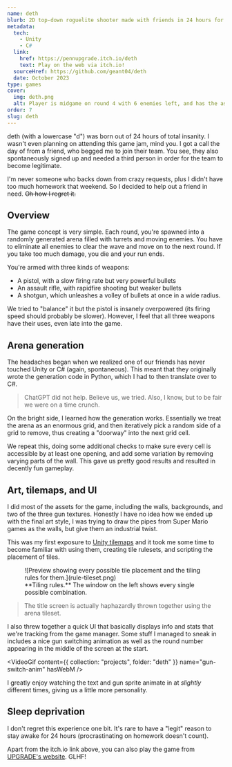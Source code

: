 ```yaml
---
name: deth
blurb: 2D top-down roguelite shooter made with friends in 24 hours for UPGRADE's Fall 2023 Game Jam.
metadata:
  tech:
    - Unity
    - C#
  link:
    href: https://pennupgrade.itch.io/deth
    text: Play on the web via itch.io!
  sourceHref: https://github.com/geant04/deth
  date: October 2023
type: games
cover:
  img: deth.png
  alt: Player is midgame on round 4 with 6 enemies left, and has the assault rifle selected.
order: 7
slug: deth
---
```



deth (with a lowercase "d") was born out of 24 hours of total insanity. I wasn't even planning on attending this game jam, mind you. I got a call the day of from a friend, who begged me to join their team. You see, they also spontaneously signed up and needed a third person in order for the team to become legitimate.

I'm never someone who backs down from crazy requests, plus I didn't have too much homework that weekend. So I decided to help out a friend in need. ~~Oh how I regret it.~~

## Overview

The game concept is very simple. Each round, you're spawned into a randomly generated arena filled with turrets and moving enemies. You have to eliminate all enemies to clear the wave and move on to the next round. If you take too much damage, you die and your run ends.

You're armed with three kinds of weapons:

- A pistol, with a slow firing rate but very powerful bullets
- An assault rifle, with rapidfire shooting but weaker bullets
- A shotgun, which unleashes a volley of bullets at once in a wide radius.

We tried to "balance" it but the pistol is insanely overpowered (its firing speed should probably be slower). However, I feel that all three weapons have their uses, even late into the game.

## Arena generation

The headaches began when we realized one of our friends has never touched Unity or C# (again, spontaneous). This meant that they originally wrote the generation code in Python, which I had to then translate over to C#.

> ChatGPT did not help. Believe us, we tried. Also, I know, but to be fair we were on a time crunch.

On the bright side, I learned how the generation works. Essentially we treat the arena as an enormous grid, and then iteratively pick a random side of a grid to remove, thus creating a "doorway" into the next grid cell.

We repeat this, doing some additional checks to make sure every cell is accessible by at least one opening, and add some variation by removing varying parts of the wall. This gave us pretty good results and resulted in decently fun gameplay.

## Art, tilemaps, and UI

I did most of the assets for the game, including the walls, backgrounds, and two of the three gun textures. Honestly I have no idea how we ended up with the final art style, I was trying to draw the pipes from Super Mario games as the walls, but give them an industrial twist.

This was my first exposure to [Unity tilemaps](https://docs.unity3d.com/2022.3/Documentation/Manual/Tilemap.html) and it took me some time to become familiar with using them, creating tile rulesets, and scripting the placement of tiles.

<figure>
  ![Preview showing every possible tile placement and the tiling rules for them.](rule-tileset.png)
  <figcaption>
    **Tiling rules.** The window on the left shows every single possible combination.
  </figcaption>
</figure>

> The title screen is actually haphazardly thrown together using the arena tileset.

I also threw together a quick UI that basically displays info and stats that we're tracking from the game manager. Some stuff I managed to sneak in includes a nice gun switching animation as well as the round number appearing in the middle of the screen at the start.

<VideoGif content={{ collection: "projects", folder: "deth" }} name="gun-switch-anim" hasWebM />

I greatly enjoy watching the text and gun sprite animate in at _slightly_ different times, giving us a little more personality.

## Sleep deprivation

I don't regret this experience one bit. It's rare to have a "legit" reason to stay awake for 24 hours (procrastinating on homework doesn't count).

Apart from the itch.io link above, you can also play the game from [UPGRADE's website](https://pennupgrade.com/games/deth). GLHF!
